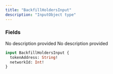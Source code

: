 ```yaml
---
title: "BackfillHoldersInput"
description: "InputObject type"
---
```


### Fields

<ResponseField name="tokenAddress" type="String!" required>
  No description provided
</ResponseField>

<ResponseField name="networkId" type="Int!" required>
  No description provided
</ResponseField>


```graphql BackfillHoldersInput
input BackfillHoldersInput {
  tokenAddress: String!
  networkId: Int!
}
```
